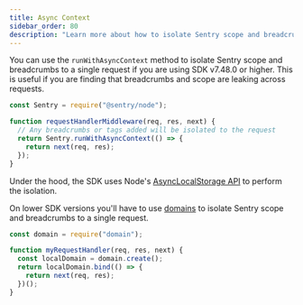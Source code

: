 ```yaml
---
title: Async Context
sidebar_order: 80
description: "Learn more about how to isolate Sentry scope and breadcrumbs across requests."
---
```


You can use the `runWithAsyncContext` method to isolate Sentry scope and breadcrumbs to a single request if you are using SDK v7.48.0 or higher. This is useful if you are finding that breadcrumbs and scope are leaking across requests.

```js
const Sentry = require("@sentry/node");

function requestHandlerMiddleware(req, res, next) {
  // Any breadcrumbs or tags added will be isolated to the request
  return Sentry.runWithAsyncContext(() => {
    return next(req, res);
  });
}
```

Under the hood, the SDK uses Node's [AsyncLocalStorage API](https://nodejs.org/api/async_context.html#class-asynclocalstorage) to perform the isolation.

On lower SDK versions you'll have to use [domains](https://nodejs.org/api/domain.html) to isolate Sentry scope and breadcrumbs to a single request.

```js
const domain = require("domain");

function myRequestHandler(req, res, next) {
  const localDomain = domain.create();
  return localDomain.bind(() => {
    return next(req, res);
  })();
}
```
